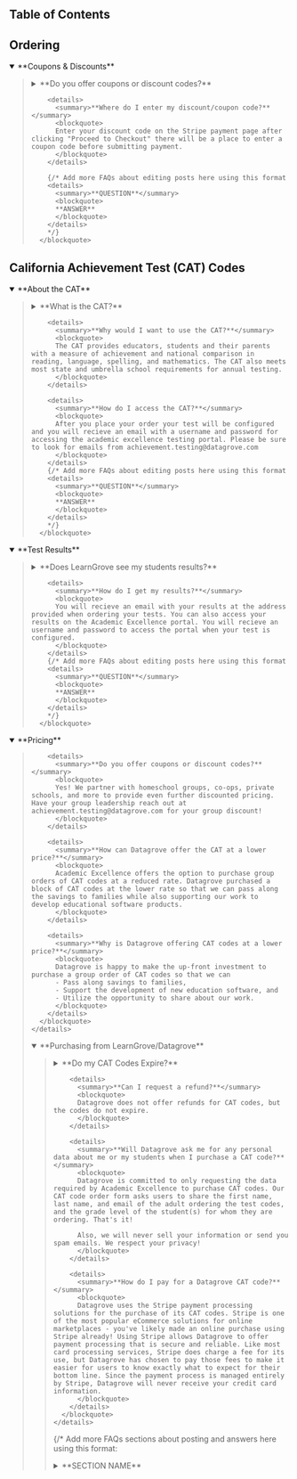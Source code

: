 ---
---

## Table of Contents

## Ordering

<details open>
    <summary>**Coupons & Discounts**</summary>
      <blockquote>
        <details>
          <summary>**Do you offer coupons or discount codes?**</summary>
          <blockquote>
          Yes! We partner with homeschool groups, co-ops, private schools, and more to provide even further discounted pricing. Have your group leadership reach out at achievement.testing@datagrove.com for your group discount!
          </blockquote>
        </details>

        <details>
          <summary>**Where do I enter my discount/coupon code?**</summary>
          <blockquote>
          Enter your discount code on the Stripe payment page after clicking "Proceed to Checkout" there will be a place to enter a coupon code before submitting payment.
          </blockquote>
        </details>

        {/* Add more FAQs about editing posts here using this format 
        <details>
          <summary>**QUESTION**</summary>
          <blockquote>
          **ANSWER**
          </blockquote>
        </details>
        */}
      </blockquote>
  </details>

## California Achievement Test (CAT) Codes

  <details open>
    <summary>**About the CAT**</summary>
      <blockquote>
        <details>
          <summary>**What is the CAT?**</summary>
          <blockquote>
          The CAT stands for the California Achievement Test. The CAT, offered through education resource company [Academic Excellence](https://www.academicexcellence.com/), is one of the most widely used of the student assessment for basic academic skills, and meets most state and umbrella school requirements for annual testing.
          </blockquote>
        </details>

        <details>
          <summary>**Why would I want to use the CAT?**</summary>
          <blockquote>
          The CAT provides educators, students and their parents with a measure of achievement and national comparison in reading, language, spelling, and mathematics. The CAT also meets most state and umbrella school requirements for annual testing. 
          </blockquote>
        </details>

        <details>
          <summary>**How do I access the CAT?**</summary>
          <blockquote>
          After you place your order your test will be configured and you will recieve an email with a username and password for accessing the academic excellence testing portal. Please be sure to look for emails from achievement.testing@datagrove.com 
          </blockquote>
        </details>
        {/* Add more FAQs about editing posts here using this format 
        <details>
          <summary>**QUESTION**</summary>
          <blockquote>
          **ANSWER**
          </blockquote>
        </details>
        */}
      </blockquote>
  </details>

  <details open>
    <summary>**Test Results**</summary>
      <blockquote>
        <details>
          <summary>**Does LearnGrove see my students results?**</summary>
          <blockquote>
          No, LearnGrove does not recieve a record of your students results, you will get an email with your results as well as have access to them when you login to the academic excellence portal.
          </blockquote>
        </details>

        <details>
          <summary>**How do I get my results?**</summary>
          <blockquote>
          You will recieve an email with your results at the address provided when ordering your tests. You can also access your results on the Academic Excellence portal. You will recieve an username and password to access the portal when your test is configured.
          </blockquote>
        </details>
        {/* Add more FAQs about editing posts here using this format 
        <details>
          <summary>**QUESTION**</summary>
          <blockquote>
          **ANSWER**
          </blockquote>
        </details>
        */}
      </blockquote>
  </details>

  <details open>
     <summary>**Pricing**</summary>
      <blockquote>
      
        <details>
          <summary>**Do you offer coupons or discount codes?**</summary>
          <blockquote>
          Yes! We partner with homeschool groups, co-ops, private schools, and more to provide even further discounted pricing. Have your group leadership reach out at achievement.testing@datagrove.com for your group discount!
          </blockquote>
        </details>

        <details>
          <summary>**How can Datagrove offer the CAT at a lower price?**</summary>
          <blockquote>
          Academic Excellence offers the option to purchase group orders of CAT codes at a reduced rate. Datagrove purchased a block of CAT codes at the lower rate so that we can pass along the savings to families while also supporting our work to develop educational software products.
          </blockquote>
        </details>

        <details>
          <summary>**Why is Datagrove offering CAT codes at a lower price?**</summary>
          <blockquote>
          Datagrove is happy to make the up-front investment to purchase a group order of CAT codes so that we can 
          - Pass along savings to families,
          - Support the development of new education software, and 
          - Utilize the opportunity to share about our work.
          </blockquote>
        </details>
      </blockquote>
    </details>

  <details open>
     <summary>**Purchasing from LearnGrove/Datagrove**</summary>
      <blockquote>
        <details>
          <summary>**Do my CAT Codes Expire?**</summary>
          <blockquote>
          No, CAT codes do not expire.
          </blockquote>
        </details>

        <details>
          <summary>**Can I request a refund?**</summary>
          <blockquote>
          Datagrove does not offer refunds for CAT codes, but the codes do not expire.
          </blockquote>
        </details>

        <details>
          <summary>**Will Datagrove ask me for any personal data about me or my students when I purchase a CAT code?**</summary>
          <blockquote>
          Datagrove is committed to only requesting the data required by Academic Excellence to purchase CAT codes. Our CAT code order form asks users to share the first name, last name, and email of the adult ordering the test codes, and the grade level of the student(s) for whom they are ordering. That's it!
          
          Also, we will never sell your information or send you spam emails. We respect your privacy!
          </blockquote>
        </details>

        <details>
          <summary>**How do I pay for a Datagrove CAT code?**</summary>
          <blockquote>
          Datagrove uses the Stripe payment processing solutions for the purchase of its CAT codes. Stripe is one of the most popular eCommerce solutions for online marketplaces - you've likely made an online purchase using Stripe already! Using Stripe allows Datagrove to offer payment processing that is secure and reliable. Like most card processing services, Stripe does charge a fee for its use, but Datagrove has chosen to pay those fees to make it easier for users to know exactly what to expect for their bottom line. Since the payment process is managed entirely by Stripe, Datagrove will never receive your credit card information.
          </blockquote>
        </details>
      </blockquote>
    </details>

  {/* Add more FAQs sections about posting and answers here using this format:
  <details>
     <summary>**SECTION NAME**</summary>
      <blockquote>
        <details>
          <summary>**QUESTION 1**</summary>
          <blockquote>
          **ANSWER 1**
          </blockquote>
        </details>

        <details>
          <summary>**QUESTION 2**</summary>
          <blockquote>
          **ANSWER 2**
          </blockquote>
        </details>
      </blockquote>
    </details>
     */}

## Datagrove

<details open>
     <summary>**About Datagrove**</summary>
      <blockquote>
        <details>
          <summary>**Who or What is Datagrove?**</summary>
          <blockquote>
          Datagrove is a small software engineering team with the vision to build software that does good.

          Datagrove products are all about making things easier, more efficient, and more secure while taking into consideration our impact on the world around us. Trees inspire us in many ways - tree structures represent an efficient method of data storage and even small groups of trees (groves!) can grow to be mighty forests.
          </blockquote>
        </details>

        <details>
          <summary>**Why is Datagrove interested in Achievement Testing?**</summary>
          <blockquote>
          Our team is passionate about education and the accessibility of homeschooling in particular. Many of our team were homeschooled or homeschool their children. Since some states require achievement testing we wanted to offer this service to make that a lower burden on homeschooling families. We hope you appreciate this service and perhaps check out some of our other homeschooling software offerings as they are developed!
          </blockquote>
        </details>
      </blockquote>
    </details>

## LearnGrove

<details open>
     <summary>**About LearnGrove**</summary>
      <blockquote>
        <details>
          <summary>**Who or What is LearnGrove?**</summary>
          <blockquote>
          LearnGrove aims to establish a community marketplace for educational resources, including both free and paid offerings. This innovative platform serves as a comprehensive hub where creators can share - and clients can discover - tailored educational resources. While initially centered on digital educational materials, future expansions may include event listings and ticketing, as well as services like tutoring and expert presentations. By bridging the gap between creators and consumers, we aspire to enhance access to high-quality educational content while fostering a thriving community of learners and educators.
          </blockquote>
        </details>

        <details>
          <summary>**How can I use on LearnGrove?**</summary>
          <blockquote>
          Check out the [LearnGrove](https://datagrove.com/learngrove/) section on our website for the most up to date information!
          </blockquote>
        </details>
      </blockquote>
    </details>

## Pawpaw

  <details open>
    <summary>**About Pawpaw**</summary>

      <blockquote>
        <details>
          <summary>**What is Pawpaw?**</summary>
          <blockquote>
          The Pawpaw app simplifies the homeschool compliance process and alleviates burden on both administrators and homeschooling families providing an end to end service that is fast, easy, and efficient letting schools and families focus on what matters most - the best education for every student.
          </blockquote>
        </details>
      
        <details>
          <summary>**Why Pawpaw?**</summary>
          <blockquote>
           The pawpaw, scientifically known as Asimina triloba, is a native North American fruit-bearing tree that grows in patches, thriving in specific local environments. Much like homeschooling, which blossoms within the nurturing confines of home and community, the pawpaw finds its optimal growth conditions in specific regions, fostering a sense of belonging and rootedness.

           Unlike widely commercialized fruits, such as apples or oranges, the pawpaw fruit resists mass production and distribution due to its perishable nature.  Similarly, homeschooling emphasizes personalized, locally relevant education tailored to the individual needs of each child.
          </blockquote>
        </details>
      </blockquote>

  </details>

  ## I still have questions!

    Contact us at achievement.testing@datagrove.com with your questions!
